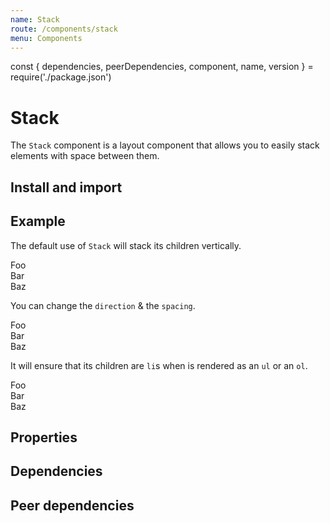 ```yaml
---
name: Stack
route: /components/stack
menu: Components
---
```


const { dependencies, peerDependencies, component, name, version } = require('./package.json')

# Stack

<TagVersion version={version} name={name} />

The `Stack` component is a layout component that allows you to easily stack elements with space between them.

## Install and import

<Usage component={component} name={name} peerDependencies={peerDependencies} />

## Example

The default use of `Stack` will stack its children vertically.

<Playground>
  <Stack>
    <div>Foo</div>
    <div>Bar</div>
    <div>Baz</div>
  </Stack>
</Playground>

You can change the `direction` & the `spacing`.

<Playground>
  <Stack direction="row" spacing="xl">
    <div>Foo</div>
    <div>Bar</div>
    <div>Baz</div>
  </Stack>
</Playground>

It will ensure that its children are `li`s when is rendered as an `ul` or an `ol`.

<Playground>
  <Stack as="ul">
    <div>Foo</div>
    <div>Bar</div>
    <div>Baz</div>
  </Stack>
</Playground>

## Properties

<Props of={Stack} />

## Dependencies

<Dependencies dependencies={dependencies} />

## Peer dependencies

<Dependencies dependencies={peerDependencies} />
